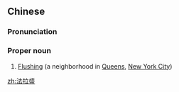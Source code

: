 ==Chinese==
{{zh-forms|gloss=-}}
{{wikipedia|lang=zh}}

===Pronunciation===
{{zh-pron
|m=Fǎlāshèng
|c=faat3 laai1 sing6
|cat=propn
}}

===Proper noun===
{{zh-proper noun}}

# [[Flushing]] (a neighborhood in [[Queens]], [[New York City]])

{{zh-cat|Place names|New York}}

[[zh:法拉盛]]